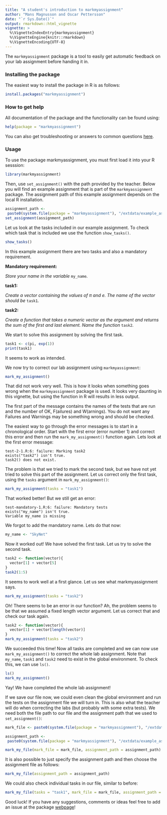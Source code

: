 ```yaml
---
title: "A student's introduction to markmyassignment"
author: "Mans Magnusson and Oscar Pettersson"
date: "`r Sys.Date()`"
output: rmarkdown::html_vignette
vignette: >
  %\VignetteIndexEntry{markmyassignment}
  %\VignetteEngine{knitr::rmarkdown}
  %\VignetteEncoding{UTF-8}
---
```


The `markmyassignment` package is a tool to easily get automatic feedback on your lab assignment before handing it in.

### Installing the package

The easiest way to install the package in R is as follows:

```r
install.packages("markmyassignment")
```

### How to get help

All documentation of the package and the functionality can be found using:

```r
help(package = "markmyassignment")
```

You can also get troubleshooting or answers to common questions [here](https://github.com/MansMeg/markmyassignment/blob/master/FAQ.md).

### Usage

To use the package markmyassignment, you must first load it into your R sesssion:

```r
library(markmyassignment)
```

Then, use ```set_assignment()``` with the path provided by the teacher. Below you will find an example assignment that is part of the ```markmyassignment``` package. The assignment path of this example assignment depends on the local R installation.

```r
assignment_path <- 
 paste0(system.file(package = "markmyassignment"), "/extdata/example_assignment01.yml")
set_assignment(assignment_path)
```

Let us look at the tasks included in our example assignment. To check which task that is included we use the function ```show_tasks()```.

```r
show_tasks()
```

In this example assignment there are two tasks and also a mandatory requirement.

**Mandatory requirement: **

*Store your name in the variable* ```my_name```*.*

**task1:**

*Create a vector containing the values of $\pi$ and e. The name of the vector should be* ```task1```*.*

**task2:**

*Create a function that takes a numeric vector as the argument and returns the sum of the first and last element. Name the function* ```task2```*.*

We start to solve this assignment by solving the first task.

```r
task1 <- c(pi, exp(1))
print(task1)
```

It seems to work as intended.

We now try to correct our lab assignment using ```markmyassignment```:

```r
mark_my_assignment()
```

That did not work very well. This is how it looks when something goes wrong when the `markmyassignment` package is used. It looks very daunting in this vignette, but using the function in R will results in less output.

The first part of the message contains the names of the tests that are run and the number of OK, F(ailures) and W(arnings). You do not want any Failures and Warnings may be something wrong and should be checked.

The easiest way to go through the error messages is to start in a chronological order. Start with the first error (error number 1) and correct this error and then run the ```mark_my_assignment()``` function again. Lets look at the first error message:

```
test-2-1.R:6: failure: Marking task2
exists("task2") isn't true.
task2() does not exist.
```

The problem is that we tried to mark the second task, but we have not yet tried to solve this part of the assignment. Let us correct only the first task, using the ```tasks``` argument in ```mark_my_assignment()```:

```r
mark_my_assignment(tasks = "task1")
```

That worked better! But we still get an error:

```
test-mandatory-1.R:6: failure: Mandatory tests
exists("my_name") isn't true.
Variable my_name is missing
```

We forgot to add the mandatory name. Lets do that now:

```r
my_name <- "SkyNet"
```

Now it worked out! We have solved the first task. Let us try to solve the second task.

```r
task2 <- function(vector){
  vector[1] + vector[5]
}
task2(1:5)
```

It seems to work well at a first glance. Let us see what markmyassignment says.

```r
mark_my_assignment(tasks = "task2")
```

Oh! There seems to be an error in our function? Ah, the problem seems to be that we assumed a fixed length vector argument. Let us correct that and check our task again.

```r
task2 <- function(vector){
  vector[1] + vector[length(vector)]
}
mark_my_assignment(tasks = "task2")
```

We succeeded this time! Now all tasks are completed and we can now use ```mark_my_assignment()``` to correct the whole lab assignment. Note that ```my_name```, ```task1``` and ```task2``` need to exist in the global environment. To check this, we can use ```ls()```.

```r
ls()
mark_my_assignment()
```

Yay! We have completed the whole lab assignment!

If we save our file now, we could even clean the global environment and run the tests on the assignment file we will turn in. This is also what the teacher will do when correcting the labs (but probably with some extra tests). We need both the file path to our file and the assignment path that we used to ```set_assignment()```:

```r
mark_file <- paste0(system.file(package = "markmyassignment"), "/extdata/example_lab_file.R")

assignment_path <- 
 paste0(system.file(package = "markmyassignment"), "/extdata/example_assignment01.yml")

mark_my_file(mark_file = mark_file, assignment_path = assignment_path)
```

It is also possible to just specify the assignment path and then choose the assignment file as follows:

```r
mark_my_file(assignment_path = assignment_path)
```

We could also check individual tasks in our file, similar to before:

```r
mark_my_file(tasks = "task1", mark_file = mark_file, assignment_path = assignment_path)
```


Good luck! If you have any suggestions, comments or ideas feel free to add an issue at  the package [webpage](https://github.com/MansMeg/markmyassignment)!

